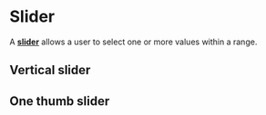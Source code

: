 

<Meta of={SliderStories} />

# Slider

A <a href="https://react-spectrum.adobe.com/react-aria/Slider.html#slider" target="_blank">**slider**</a> allows a user to select one or more values within a range.

<Canvas of={SliderStories.BasicExample} />


## Vertical slider

<Canvas of={SliderStories.VerticalSlider} />

## One thumb slider

<Canvas of={SliderStories.OneThumbSlider} />